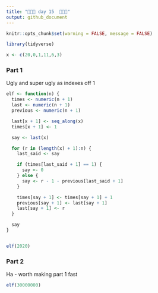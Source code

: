 ```yaml
---
title: "🎄🎄🎄 day 15  🎄🎄🎄"
output: github_document
---
```

```r
knitr::opts_chunk$set(warning = FALSE, message = FALSE)
```

```r
library(tidyverse)

x <- c(20,0,1,11,6,3)

```

### Part 1

Ugly and super ugly as indexes off 1

```r
elf <- function(n) {
  times <- numeric(n + 1)
  last <- numeric(n + 1)
  previous <- numeric(n + 1)

  last[x + 1] <- seq_along(x)
  times[x + 1] <- 1

  say <- last(x)

  for (r in (length(x) + 1):n) {
    last_said <- say

    if (times[last_said + 1] == 1) {
      say <- 0
    } else {
      say <- r - 1 - previous[last_said + 1]
    }

    times[say + 1] <- times[say + 1] + 1
    previous[say + 1] <- last[say + 1]
    last[say + 1] <- r
  }

  say
}


elf(2020)
```

### Part 2

Ha - worth making part 1 fast

```r

elf(30000000)

```



